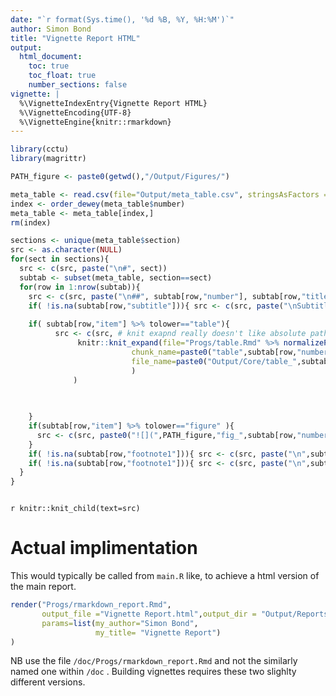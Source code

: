 ```yaml
---
date: "`r format(Sys.time(), '%d %B, %Y, %H:%M')`"
author: Simon Bond
title: "Vignette Report HTML"
output: 
  html_document:
    toc: true
    toc_float: true
    number_sections: false
vignette: |
  %\VignetteIndexEntry{Vignette Report HTML} 
  %\VignetteEncoding{UTF-8} 
  %\VignetteEngine{knitr::rmarkdown}
---
```




```r
library(cctu)
library(magrittr)

PATH_figure <- paste0(getwd(),"/Output/Figures/")

meta_table <- read.csv(file="Output/meta_table.csv", stringsAsFactors = FALSE)
index <- order_dewey(meta_table$number)
meta_table <- meta_table[index,]
rm(index)

sections <- unique(meta_table$section)
src <- as.character(NULL)
for(sect in sections){
  src <- c(src, paste("\n#", sect)) 
  subtab <- subset(meta_table, section==sect)
  for(row in 1:nrow(subtab)){
    src <- c(src, paste("\n##", subtab[row,"number"], subtab[row,"title"], "\nPopulation:", subtab[row,"population"]))
    if( !is.na(subtab[row,"subtitle"])){ src <- c(src, paste("\nSubtitle:",subtab[row,"subtitle"]))}
             
    if( subtab[row,"item"] %>% tolower=="table"){
          src <- c(src, # knit exapnd really doesn't like absolute paths or \ or \\
               knitr::knit_expand(file="Progs/table.Rmd" %>% normalizePath(),
                           chunk_name=paste0("table",subtab[row,"number"]),
                           file_name=paste0("Output/Core/table_",subtab[row,"number"],".xml") 
                           )
              )

      
     
    }
    if(subtab[row,"item"] %>% tolower=="figure" ){
      src <- c(src, paste0("![](",PATH_figure,"fig_",subtab[row,"number"],".png) \n" ))
    }
    if( !is.na(subtab[row,"footnote1"])){ src <- c(src, paste("\n",subtab[row,"footnote1"]))}
    if( !is.na(subtab[row,"footnote1"])){ src <- c(src, paste("\n",subtab[row,"footnote2"]))}
  }
}



```


`r knitr::knit_child(text=src)`


# Actual implimentation

This would typically be called from `main.R` like, to achieve a html version of the main report. 

```r

render("Progs/rmarkdown_report.Rmd",
       output_file ="Vignette Report.html",output_dir = "Output/Reports",
       params=list(my_author="Simon Bond",
                   my_title= "Vignette Report")
)
```

NB use the file `/doc/Progs/rmarkdown_report.Rmd` and not the similarly named one within `/doc` . Building vignettes requires these two slighlty different versions. 

